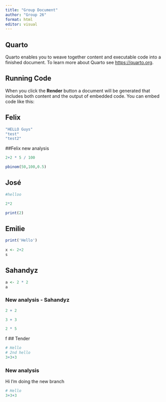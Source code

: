 ```yaml
---
title: "Group Document"
author: "Group 26"
format: html
editor: visual
---
```


## Quarto

Quarto enables you to weave together content and executable code into a finished document. To learn more about Quarto see <https://quarto.org>.

## Running Code

When you click the **Render** button a document will be generated that includes both content and the output of embedded code. You can embed code like this:

## Felix

```r
"HELLO Guys"
"test"
"test2"
```

##Felix new analysis
```r
2+2 * 5 / 100

pbinom(50,100,0.5)

```


## José

```r
#helloo

2*2

print(2)


```

## Emilie

```r
print('Hello')
 
x <- 2+2
s
```

## Sahandyz

```r

a <- 2 * 2
a

```

### New analysis - Sahandyz
```r
2 + 2
```

```r
3 + 3
```

```r
2 * 5
```


f
## Tender

```r
# Hello
# 2nd hello
3+3+3
```

### New analysis

Hi I'm doing the new branch
```r
# Hello
3+3+3
```

